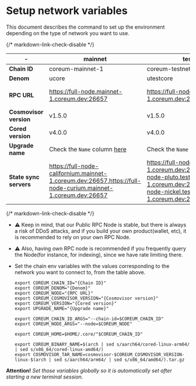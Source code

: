 # Setup network variables

This document describes the command to set up the environment depending on the type of network you want to use.

{/* markdown-link-check-disable */}

| \-                     | mainnet                                                                                                      | testnet                                                                                                                                                  | devnet                                                   | znet (localnet)             |
|------------------------|--------------------------------------------------------------------------------------------------------------|----------------------------------------------------------------------------------------------------------------------------------------------------------|----------------------------------------------------------|-----------------------------|
| **Chain ID**           | coreum-mainnet-1                                                                                             | coreum-testnet-1                                                                                                                                         | coreum-devnet-1                                          | coreum-devnet-1             |
| **Denom**              | ucore                                                                                                        | utestcore                                                                                                                                                | udevcore                                                 | udevcore                    |
| **RPC URL**            | https://full-node.mainnet-1.coreum.dev:26657                                                                 | https://full-node.testnet-1.coreum.dev:26657                                                                                                             | https://full-node.devnet-1.coreum.dev:26657              | http://localhost:26657      |
| **Cosmovisor version** | v1.5.0                                                                                                       | v1.5.0                                                                                                                                                   | v1.5.0                                                   | v1.5.0                      |
| **Cored version**      | v4.0.0                                                                                                      | v4.0.0                                                                                                                                                   | You can find the link to binary at [this page](/docs/become-validator/essentials/install-cored) | already installed via crust |
| **Upgrade name**       | Check the `Name` column [here](docs/become-validator/upgrades/history)                                                 | Check the `Name` column [here](/docs/become-validator/upgrades/history)                                                                                             | genesis                                                  | genesis                     |
| **State sync servers** | https://full-node-californium.mainnet-1.coreum.dev:26657,https://full-node-curium.mainnet-1.coreum.dev:26657 | https://full-node-eris.testnet-1.coreum.dev:26657,https://full-node-pluto.testnet-1.coreum.dev:26657,https://full-node-nickel.testnet-1.coreum.dev:26657 | not supported                                            | not supported               |

{/* markdown-link-check-disable */}

* ⚠️ Keep in mind, that our Public RPC Node is stable, but there is always a risk of DDoS attacks,
  and if you build your own product(wallet, etc), it is recommended to rely on your own RPC Node.
* ⚠️ Also, having own RPC node is recommended if you frequently query the Node(for instance, for indexing),
  since we have rate limiting there.


* Set the chain env variables with the values corresponding to the network you want to connect to, from the table above.

    ```
    export COREUM_CHAIN_ID="{Chain ID}"
    export COREUM_DENOM="{Denom}"
    export COREUM_NODE="{RPC URL}"
    export COREUM_COSMOVISOR_VERSION="{Cosmovisor version}"
    export COREUM_VERSION="{Cored version}"
    export UPGRADE_NAME="{Upgrade name}"

    export COREUM_CHAIN_ID_ARGS="--chain-id=$COREUM_CHAIN_ID"
    export COREUM_NODE_ARGS="--node=$COREUM_NODE"

    export COREUM_HOME=$HOME/.core/"$COREUM_CHAIN_ID"

    export COREUM_BINARY_NAME=$(arch | sed s/aarch64/cored-linux-arm64/ | sed s/x86_64/cored-linux-amd64/)
    export COSMOVISOR_TAR_NAME=cosmovisor-$COREUM_COSMOVISOR_VERSION-linux-$(arch | sed s/aarch64/arm64/ | sed s/x86_64/amd64/).tar.gz
    ```

**Attention!** *Set those variables globally so it is automatically set after starting a new terminal session.*
